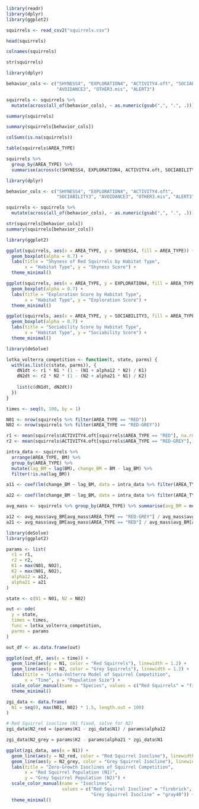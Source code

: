 ```{=plain}
PART 1 - Find, explore, describe, and clean a dataset that you have not used previously this semester: For this assignment, I used a dataset from the study titled “Interspecific competition affects the expression of personality-traits in native red squirrels” that is available on Zenodo (https://zenodo.org/record/1451461)

Dataset contains behavioral and biological observations of red squirrels living in areas with and without invasive grey squirrels.
```
```{=plain}
PART 2 - Repeat any of the *multi-part* analyses from any of the previous homework assignments or lab handouts on your dataset: The multi-part analysis I repeated for this extra credit assignment was from Lab 5 – Interspecies Interactions: Competition. I chose this one because it was genuinely one of my favorite labs, the whole idea of combining real ecological data with mathematical modeling was really rewarding to see the dynamics play out visually through simulations and isocline plots
```
```r
library(readr)     
library(dplyr)     
library(ggplot2)   

squirrels <- read_csv2("squirrels.csv")

head(squirrels)
```

```{=plain}
1. Describing the Dataset + How it Was Collected: This particular dataset explore the effects of interspecific competion between the native red squirrles (Sciurus vulgaris) as well as the invasive grey squirrels (Sciurus carolinensis) in regards to behavioral traits in red squirrels. My data seems to been collected fmor various areas and even years, including up to over 296 observations with individual ID, sex, body mass (BM), area type, as well as a wide range of personality-related behavioral scores such as shyness, exploration, activity, and sociabilty. Additional variables then include things such as reproductive success, survival, and age. This all was likely gathered through field observations and standardized behavioral assay that were all designed in order to assess just how red squirrel behavior tends to vary in the presence/absence of grey squirrel competition. 

AKA: How interspecific interactions influence behavioral expression + population dynamics
```
```r
colnames(squirrels)

str(squirrels)

library(dplyr)

behavior_cols <- c("SHYNESS4", "EXPLORATION4", "ACTIVITY4.oft", "SOCIABILITY3", 
                   "AVOIDANCE3", "OTHER3.mis", "ALERT3")

squirrels <- squirrels %>%
  mutate(across(all_of(behavior_cols), ~ as.numeric(gsub(",", ".", .))))

summary(squirrels)

summary(squirrels[behavior_cols])

colSums(is.na(squirrels))

table(squirrels$AREA_TYPE)

squirrels %>% 
  group_by(AREA_TYPE) %>%
  summarise(across(c(SHYNESS4, EXPLORATION4, ACTIVITY4.oft, SOCIABILITY3), mean, na.rm = TRUE))
```

```{=plain}
2. Exploring the Dataset: Upon exploring the dataset, we can see that red squirrels were observed in two habitat types: RED areas in which they would live alone and then RED-GREY areas where they would coexist with the invasive grey squirrels with roughly equal numbers of observations across both habitats. Then, preliminary inspection of the behavioral traits (such as shyness, exploration, sociability) then suggests variation between the two types --> Example: Red squirrels in RED-GREY would appear to be slightly more shy and more sociable on average than those only in RED areas, potentially pointing to behavioral adjustments by red squirrels in response to interspecific competition. 
```
```r
library(dplyr)

behavior_cols <- c("SHYNESS4", "EXPLORATION4", "ACTIVITY4.oft", 
                   "SOCIABILITY3", "AVOIDANCE3", "OTHER3.mis", "ALERT3")

squirrels <- squirrels %>%
  mutate(across(all_of(behavior_cols), ~ as.numeric(gsub(",", ".", .))))

str(squirrels[behavior_cols])
summary(squirrels[behavior_cols])
```

```{=plain}
3. Cleaning the Data (Using Dplyr): For this step, in order to preprate my data for analysis, I then used the dplyr in order to clean the behavioral trait columns. These variables were initially misread due to formatting issues in which the value were interpreted as text rather than numbers. As such, I ran the mutate code which would replace teh commas with periods in order to match decimal formatting then converted such columns into numeric. Then after cleaning, as a final check, I confirmed that the variables were properly formatted and returned meaningful summary statistics.
```
```r
library(ggplot2)

ggplot(squirrels, aes(x = AREA_TYPE, y = SHYNESS4, fill = AREA_TYPE)) +
  geom_boxplot(alpha = 0.7) +
  labs(title = "Shyness of Red Squirrels by Habitat Type",
       x = "Habitat Type", y = "Shyness Score") +
  theme_minimal()

ggplot(squirrels, aes(x = AREA_TYPE, y = EXPLORATION4, fill = AREA_TYPE)) +
  geom_boxplot(alpha = 0.7) +
  labs(title = "Exploration Score by Habitat Type",
       x = "Habitat Type", y = "Exploration Score") +
  theme_minimal()

ggplot(squirrels, aes(x = AREA_TYPE, y = SOCIABILITY3, fill = AREA_TYPE)) +
  geom_boxplot(alpha = 0.7) +
  labs(title = "Sociability Score by Habitat Type",
       x = "Habitat Type", y = "Sociability Score") +
  theme_minimal()
```

```{=plain}
3. Plotting the Dataset: Upon plotting, the initial visualization seemingly reveled subtle yet meaningful behavioral differences in red squirrels depending on whether they coexisted with grey squirrels. For shyness scores, they appeared to be slightly higher and much more consistent in RED-GREY areas that would suggest that red squirrels may become more cautious when in competition. For exploration, it appeared to be fairly simialr across the habitat types with simple minor variations towards more in the RED-GREY areas. However, amongst the three, sociability definetely displyed signficantly higher and more variable scores which may be indicative of behavioral adaptation in which red squirrels tend to increase social tendencies in response to the presence of competitors (potential as a coping/resource-sharing strat)
```
```r
library(deSolve)

lotka_volterra_competition <- function(t, state, parms) {
  with(as.list(c(state, parms)), {
    dN1dt <- r1 * N1 * (1 - (N1 + alpha12 * N2) / K1)
    dN2dt <- r2 * N2 * (1 - (N2 + alpha21 * N1) / K2)
    
    list(c(dN1dt, dN2dt))
  })
}
```

```{=plain}
4. Defining the Lotka-Voltera Interspecific Competition Model Function: In this part of the assignment, in order to model the population dynamics between red squirrels and grey squirrels, I've now defined the Lotka-Volterra interspecific competition function in R which would then allow me to simulate how each species' growth is influencednot only by its own population size but also by the presence of other species. By then estimating parameters from the dataset and then applying them to this model, potential outcomes of competition over time can be explored. 
```
```r
times <- seq(0, 100, by = 1)

N01 <- nrow(squirrels %>% filter(AREA_TYPE == "RED"))     
N02 <- nrow(squirrels %>% filter(AREA_TYPE == "RED-GREY")) 

r1 <- mean(squirrels$ACTIVITY4.oft[squirrels$AREA_TYPE == "RED"], na.rm = TRUE)
r2 <- mean(squirrels$ACTIVITY4.oft[squirrels$AREA_TYPE == "RED-GREY"], na.rm = TRUE)

intra_data <- squirrels %>%
  arrange(AREA_TYPE, BM) %>%
  group_by(AREA_TYPE) %>%
  mutate(lag_BM = lag(BM), change_BM = BM - lag_BM) %>%
  filter(!is.na(lag_BM))

a11 <- coef(lm(change_BM ~ lag_BM, data = intra_data %>% filter(AREA_TYPE == "RED")))[2]

a22 <- coef(lm(change_BM ~ lag_BM, data = intra_data %>% filter(AREA_TYPE == "RED-GREY")))[2]

avg_mass <- squirrels %>% group_by(AREA_TYPE) %>% summarise(avg_BM = mean(BM, na.rm = TRUE))

a12 <- avg_mass$avg_BM[avg_mass$AREA_TYPE == "RED-GREY"] / avg_mass$avg_BM[avg_mass$AREA_TYPE == "RED"]
a21 <- avg_mass$avg_BM[avg_mass$AREA_TYPE == "RED"] / avg_mass$avg_BM[avg_mass$AREA_TYPE == "RED-GREY"]
```

```{=plain}
5. Extracting Argument Values as Inputs: Now, to prepare for modeling species interactions using the Lotka-Volterra framework, I now extracted key inputs directly from the dataset. I then estimated initial population sized based on the number of observations in each habitat type and then used such behavioral traits as proxies for intrinsic growth as well as competition coefficients, thus allowing me to ground the model in observed patterns from the dataset while approximating how red squirrels just might respond to both intra- and interspecific pressures (especially in the presence of grey squirrels).
```
```r
library(deSolve)
library(ggplot2)

params <- list(
  r1 = r1,
  r2 = r2,
  K1 = max(N01, N02),    
  K2 = max(N01, N02),
  alpha12 = a12,
  alpha21 = a21
)

state <- c(N1 = N01, N2 = N02)

out <- ode(
  y = state,
  times = times,
  func = lotka_volterra_competition,
  parms = params
)

out_df <- as.data.frame(out)

ggplot(out_df, aes(x = time)) +
  geom_line(aes(y = N1, color = "Red Squirrels"), linewidth = 1.2) +
  geom_line(aes(y = N2, color = "Grey Squirrels"), linewidth = 1.2) +
  labs(title = "Lotka-Volterra Model of Squirrel Competition",
       x = "Time", y = "Population Size") +
  scale_color_manual(name = "Species", values = c("Red Squirrels" = "firebrick", "Grey Squirrels" = "gray40")) +
  theme_minimal()
```

```{=plain}
6. Results Interpretation: Here, the results of the model suggests that red squirrels are being competitively excluded by grey squirrels over time. Although, yes, both populations start at high levels, the squirrel population appears to decline rapidly, while the grey squirrel population on the other hand appears to stabilize and continues to even grow. What this dynamic indicates then is that grey squirrels have a stronger competitive effect that can be attributed to greater adaptability or mere access to resources 

Aligns with ecological observations of red squirrel declince in regions where grey squirrels have been introduced --> interspecific competition's role in shaping population outcomes
```
```r
zgi_data <- data.frame(
  N1 = seq(0, max(N01, N02) * 1.5, length.out = 100)
)

# Red Squirrel isocline (N1 fixed, solve for N2)
zgi_data$N2_red = (params$K1 - zgi_data$N1) / params$alpha12

zgi_data$N2_grey = params$K2 - params$alpha21 * zgi_data$N1

ggplot(zgi_data, aes(x = N1)) +
  geom_line(aes(y = N2_red, color = "Red Squirrel Isocline"), linewidth = 1.2) +
  geom_line(aes(y = N2_grey, color = "Grey Squirrel Isocline"), linewidth = 1.2) +
  labs(title = "Zero-Growth Isoclines of Squirrel Competition",
       x = "Red Squirrel Population (N1)",
       y = "Grey Squirrel Population (N2)") +
  scale_color_manual(name = "Isoclines",
                     values = c("Red Squirrel Isocline" = "firebrick", 
                                "Grey Squirrel Isocline" = "gray40")) +
  theme_minimal()
```

```{=plain}
7. Results Interpretation P2: For this zero-growth isocline plot, it reveals that the grey squirrel isocline lies consistently above the red squirrel isocline, indicating that grey squirrels can maintain their population even in the presence of more red squirrels than the reverse which then gives them that competitive edge. The lines being perfectly parallel and not intersecting at all within a range that favors stable coexistence then supports the outcome from teh Lotka-Volterra simulation: Competitive Exclusion of Red Squirrels

Concept: Grey squirrels have a stronger competitive effect and are likely to dominate in shared habitats
```
```{=plain}
PART 3 - Write a brief conclusion about your findings: Through analysis of behavioral data as well as Lotka-Volterra modeling, the findings suggest that red squirrels are at a competetitve disadvantage when coexisting with grey squirrels. Behavioral trait results such as increased sociability in mixed habitats did hint toward adaptive responses not until the simulation results then showed that their populations would decline over time while grey squirrels on the other hand would continue to thrive. The zero-growth isocline analysis then simply reinforced this outcome by then showing limited potential for stable coexistence. 
```
```{=plain}
PART 4 - As you have worked with real-world datasets throughout the semester, write briefly about what you have learned first-hand about what makes a dataset easy vs. hard to work with. How would you integrate these lessons into the datasets you create in the future?: What I have learned first-hand about what makes a dataset easy vs hard to work with is that clarity and consistency truly makes all the difference. For example, when the data is clean, the columns are labeled clearly, the formatting is consitent, and everything just flows a lot better. However, when there are, for example, missing values, confusing variable names, or even simply strange formatting, it really slows things down, adds extra work, and makes the assignment all the more tedious. Moving foward though, I'll try to keep any datasets I create as organized and easy to understand as possible, you know, for boht myself and anyone who might use them
```
```{=plain}
PART 5 - Look back at your first 3 assignments, comparing to your current assignment. Think back to the time it took, how hard it was, how much you understood what you were doing, how much you had to rely on outside sources, the quality and readability of the final product, etc. Also think about how long it took you to find datasets for other assignments previously. What progress can you see that you have made this semester?: Looking back at my first three assignments especially in comparison to this one, I can definitely see how much progress I have made. At the beginning of the semester, I remember feeling so unsure about what I was doing. I had to constantly bother my fellow peers and simply spend a lot of time just trying to understand the basics. It honestly took me forever to figure things out, and when I sorted things out, I wasn't alwyas confident in my work so much so I've thought about dropping the class for that. This time around, after having gone through many weeks, I felt way more comfortable navigating R, cleaning the data, and running the analysis myself. I also noticed that my final product looks a lot cleaner and just more readable than before. Yes, I do still run into challenges, but what it different that before is that now I understand what I'm doing and why, and that's truly been a huge shift. 
```
```{=plain}
FINAL MESSAGE: Thank you for all the time, effort, and thought you put into this class. I really appreciated your guidance and the way you made a challenging subject feel approachable. Your support throughout the semester meant a lot. Wishing you all the best and good luck with everything ahead ! <3
```
